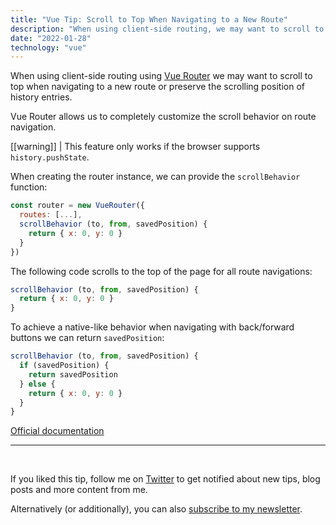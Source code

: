 ```yaml
---
title: "Vue Tip: Scroll to Top When Navigating to a New Route"
description: "When using client-side routing, we may want to scroll to top when navigating to a new route, or preserve the scrolling position of history entries just like real page reload does."
date: "2022-01-28"
technology: "vue"
---
```


When using client-side routing using [Vue Router](https://router.vuejs.org/) we may want to scroll to top when navigating to a new route or preserve the scrolling position of history entries.

Vue Router allows us to completely customize the scroll behavior on route navigation.

[[warning]]
| This feature only works if the browser supports `history.pushState`.

When creating the router instance, we can provide the `scrollBehavior` function:

```js
const router = new VueRouter({
  routes: [...],
  scrollBehavior (to, from, savedPosition) {
    return { x: 0, y: 0 }
  }
})
```

The following code scrolls to the top of the page for all route navigations:

```js
scrollBehavior (to, from, savedPosition) {
  return { x: 0, y: 0 }
}
```

To achieve a native-like behavior when navigating with back/forward buttons we can return `savedPosition`:

```js
scrollBehavior (to, from, savedPosition) {
  if (savedPosition) {
    return savedPosition
  } else {
    return { x: 0, y: 0 }
  }
}
```

[Official documentation](https://router.vuejs.org/guide/advanced/scroll-behavior.html)

---
<br/>

If you liked this tip, follow me on [Twitter](https://twitter.com/mokkapps) to get notified about new tips, blog posts and more content from me.

Alternatively (or additionally), you can also [subscribe to my newsletter](https://mokkapps.de/newsletter).
